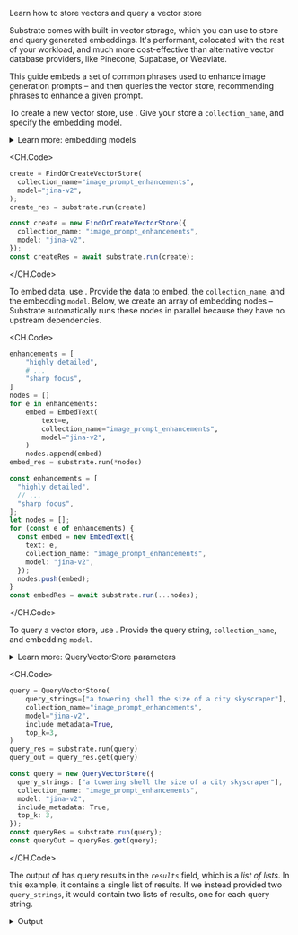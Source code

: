
<Callout emoji="֍">Learn how to store vectors and query a vector store</Callout>

Substrate comes with built-in vector storage, which you can use to store and query generated embeddings. It's performant, colocated with the rest of your workload, and much more cost-effective than alternative vector database providers, like Pinecone, Supabase, or Weaviate.

This guide embeds a set of common phrases used to enhance image generation prompts – and then queries the vector store, recommending phrases to enhance a given prompt.

To create a new vector store, use <FindOrCreateVectorStore/>. Give your store a `collection_name`, and specify the embedding model.

<details>
<summary>Learn more: embedding models</summary>

- `jina-v2` is a popular model for embedding _text_.
- `clip` is a popular model for embedding _text and images_.

</details>

<CH.Code>

```python Python
create = FindOrCreateVectorStore(
  collection_name="image_prompt_enhancements",
  model="jina-v2",
);
create_res = substrate.run(create)
```

```typescript TypeScript
const create = new FindOrCreateVectorStore({
  collection_name: "image_prompt_enhancements",
  model: "jina-v2",
});
const createRes = await substrate.run(create);
```

</CH.Code>

To embed data, use <EmbedText/>. Provide the data to embed, the `collection_name`, and the embedding `model`. Below, we create an array of embedding nodes – Substrate automatically runs these nodes in parallel because they have no upstream dependencies.

<CH.Code>

```python Python
enhancements = [
    "highly detailed",
    # ...
    "sharp focus",
]
nodes = []
for e in enhancements:
    embed = EmbedText(
        text=e,
        collection_name="image_prompt_enhancements",
        model="jina-v2",
    )
    nodes.append(embed)
embed_res = substrate.run(*nodes)
```

```typescript TypeScript
const enhancements = [
  "highly detailed",
  // ...
  "sharp focus",
];
let nodes = [];
for (const e of enhancements) {
  const embed = new EmbedText({
    text: e,
    collection_name: "image_prompt_enhancements",
    model: "jina-v2",
  });
  nodes.push(embed);
}
const embedRes = await substrate.run(...nodes);
```

</CH.Code>

To query a vector store, use <QueryVectorStore/>. Provide the query string, `collection_name`, and embedding `model`.

<details>
<summary>Learn more: QueryVectorStore parameters</summary>

- Set `include_metadata` to `True` to include metadata in the response. The metadata includes the embedded text in the `doc` field.
- Set `top_k` to 3 to retrieve only the top 3 most similar results.
- To query images using a multimodal embedding model like `clip`, provide `query_image_uris`.
- Multiple queries can be run in a batch – simply pass multiple query strings or images.

</details>

<CH.Code>

```python Python
query = QueryVectorStore(
    query_strings=["a towering shell the size of a city skyscraper"],
    collection_name="image_prompt_enhancements",
    model="jina-v2",
    include_metadata=True,
    top_k=3,
)
query_res = substrate.run(query)
query_out = query_res.get(query)
```

```typescript TypeScript
const query = new QueryVectorStore({
  query_strings: ["a towering shell the size of a city skyscraper"],
  collection_name: "image_prompt_enhancements",
  model: "jina-v2",
  include_metadata: True,
  top_k: 3,
});
const queryRes = substrate.run(query);
const queryOut = queryRes.get(query);
```

</CH.Code>

The output of <QueryVectorStore/> has query results in the _`results`_ field, which is a _list of lists_. In this example, it contains a single list of results. If we instead provided two `query_strings`, it would contain two lists of results, one for each query string.

<details>
<summary>Output</summary>
```json
{
  "results": [
    [
      {
        "id": "079ee5765c8c4df98b50bdb7b5cbdd29",
        "distance": -0.723642945289612,
        "vector": null,
        "metadata": {
          "doc": "cell shaded cartoon",
          "doc_id": "079ee5765c8c4df98b50bdb7b5cbdd29"
        }
      },
      {
        "id": "98ec8bb1da1243d88721645fc0a8899b",
        "distance": -0.717301785945892,
        "vector": null,
        "metadata": {
          "doc": "cinematic",
          "doc_id": "98ec8bb1da1243d88721645fc0a8899b"
        }
      },
      {
        "id": "158f2fc695e648878d245fdf93fa2917",
        "distance": -0.715586066246033,
        "vector": null,
        "metadata": {
          "doc": "wide shot",
          "doc_id": "158f2fc695e648878d245fdf93fa2917"
        }
      }
    ]
  ],
  "collection_name": null,
  "model": "jina-v2",
  "metric": "inner"
}
```

</details>
